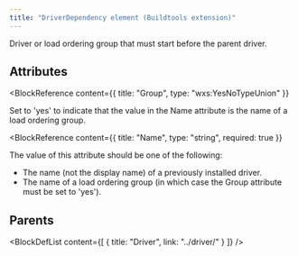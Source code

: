 ```yaml
---
title: "DriverDependency element (Buildtools extension)"
---
```



Driver or load ordering group that must start before the parent driver.


## Attributes

<BlockWrapper>

  <BlockReference
    content={{
      title: "Group",
      type: "wxs:YesNoTypeUnion"
    }}
  >
  Set to 'yes' to indicate that the value in the Name attribute is the name of a load ordering group.
  </BlockReference>

  <BlockReference
    content={{
      title: "Name",
      type: "string",
      required: true
    }}
  >
  The value of this attribute should be one of the following:
  - The name (not the display name) of a previously installed driver.
  - The name of a load ordering group (in which case the Group attribute must be set to 'yes').
  
  </BlockReference>

</BlockWrapper>


## Parents

<BlockDefList content={[
    {
      title: "Driver",
      link: "../driver/"
    }
  ]}
/>